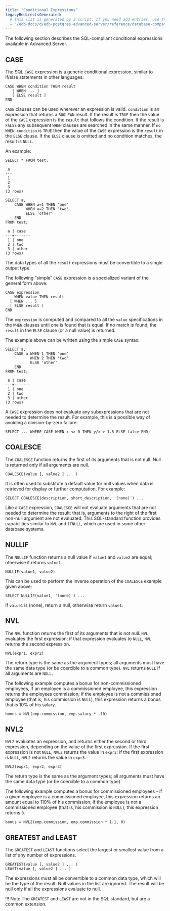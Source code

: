 ```yaml
---
title: "Conditional Expressions"
legacyRedirectsGenerated:
  # This list is generated by a script. If you need add entries, use the `legacyRedirects` key.
  - "/edb-docs/d/edb-postgres-advanced-server/reference/database-compatibility-for-oracle-developers-reference-guide/9.6/Database_Compatibility_for_Oracle_Developers_Reference_Guide.1.103.html"
---
```


<div id="conditional_expressions" class="registered_link"></div>

The following section describes the SQL-compliant conditional expressions available in Advanced Server.

## CASE

The SQL `CASE` expression is a generic conditional expression, similar to if/else statements in other languages:

```text
CASE WHEN condition THEN result
   [ WHEN ... ]
   [ ELSE result ]
END
```

`CASE` clauses can be used wherever an expression is valid. `condition` is an expression that returns a `BOOLEAN` result. If the result is `TRUE` then the value of the `CASE` expression is the `result` that follows the condition. If the result is `FALSE` any subsequent `WHEN` clauses are searched in the same manner. If `no WHEN condition` is `TRUE` then the value of the `CASE` expression is the `result` in the `ELSE` clause. If the `ELSE` clause is omitted and no condition matches, the result is `NULL`.

An example:

```text
SELECT * FROM test;

 a
---
 1
 2
 3
(3 rows)

SELECT a,
    CASE WHEN a=1 THEN 'one'
         WHEN a=2 THEN 'two'
         ELSE 'other'
    END
FROM test;

 a | case
---+-------
 1 | one
 2 | two
 3 | other
(3 rows)
```

The data types of all the `result` expressions must be convertible to a single output type.

The following “simple” `CASE` expression is a specialized variant of the general form above:

```text
CASE expression
    WHEN value THEN result
  [ WHEN ... ]
  [ ELSE result ]
END
```

The `expression` is computed and compared to all the `value` specifications in the `WHEN` clauses until one is found that is equal. If no match is found, the `result` in the `ELSE` clause (or a null value) is returned.

The example above can be written using the simple `CASE` syntax:

```text
SELECT a,
    CASE a WHEN 1 THEN 'one'
           WHEN 2 THEN 'two'
           ELSE 'other'
    END
FROM test;

 a | case
---+-------
 1 | one
 2 | two
 3 | other
(3 rows)
```

A `CASE` expression does not evaluate any subexpressions that are not needed to determine the result. For example, this is a possible way of avoiding a division-by-zero failure:

```
SELECT ... WHERE CASE WHEN x <> 0 THEN y/x > 1.5 ELSE false END;
```

## COALESCE

The `COALESCE` function returns the first of its arguments that is not null. Null is returned only if all arguments are null.

```text
COALESCE(value [, value2 ] ... )
```

It is often used to substitute a default value for null values when data is retrieved for display or further computation. For example:

```
SELECT COALESCE(description, short_description, '(none)') ...
```

Like a `CASE` expression, `COALESCE` will not evaluate arguments that are not needed to determine the result; that is, arguments to the right of the first non-null argument are not evaluated. This SQL-standard function provides capabilities similar to `NVL` and `IFNULL`, which are used in some other database systems.

## NULLIF

The `NULLIF` function returns a null value if `value1` and `value2` are equal; otherwise it returns `value1`.

```text
NULLIF(value1, value2)
```

This can be used to perform the inverse operation of the `COALESCE` example given above:

```
SELECT NULLIF(value1, '(none)') ...
```

If `value1` is (none), return a null, otherwise return `value1`.

## NVL

The `NVL` function returns the first of its arguments that is not null. `NVL` evaluates the first expression; if that expression evaluates to `NULL`, `NVL` returns the second expression.

```text
NVL(expr1, expr2)
```

The return type is the same as the argument types; all arguments must have the same data type (or be coercible to a common type). `NVL` returns `NULL` if all arguments are `NULL`.

The following example computes a bonus for non-commissioned employees, If an employee is a commissioned employee, this expression returns the employees commission; if the employee is not a commissioned employee (that is, his commission is `NULL`), this expression returns a bonus that is 10% of his salary.

```text
bonus = NVL(emp.commission, emp.salary * .10)
```

## NVL2

`NVL2` evaluates an expression, and returns either the second or third expression, depending on the value of the first expression. If the first expression is not `NULL`, `NVL2` returns the value in `expr2`; if the first expression is `NULL`, `NVL2` returns the value in `expr3`.

```text
NVL2(expr1, expr2, expr3)
```

The return type is the same as the argument types; all arguments must have the same data type (or be coercible to a common type).

The following example computes a bonus for commissioned employees - if a given employee is a commissioned employee, this expression returns an amount equal to 110% of his commission; if the employee is not a commissioned employee (that is, his commission is `NULL`), this expression returns `0`.

```text
bonus = NVL2(emp.commission, emp.commission * 1.1, 0)
```

## GREATEST and LEAST

The `GREATEST` and `LEAST` functions select the largest or smallest value from a list of any number of expressions.

```text
GREATEST(value [, value2 ] ... )
LEAST(value [, value2 ] ... )
```

The expressions must all be convertible to a common data type, which will be the type of the result. Null values in the list are ignored. The result will be null only if all the expressions evaluate to null.

!!! Note
    The `GREATEST` and `LEAST` are not in the SQL standard, but are a common extension.
